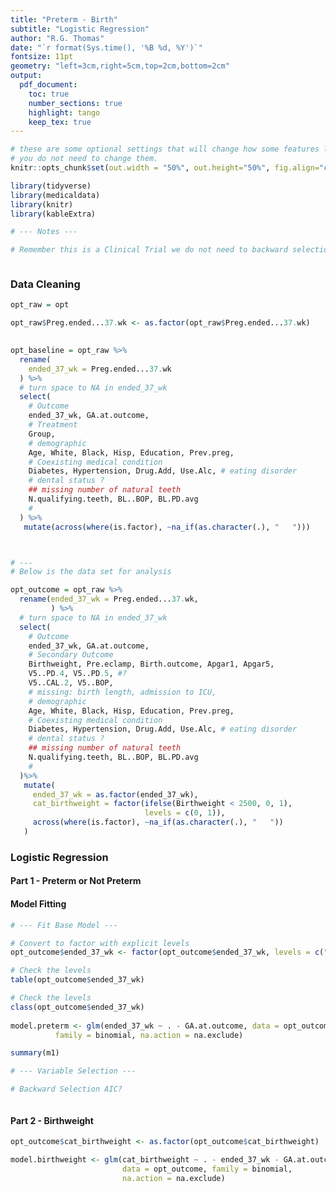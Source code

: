 ```yaml
---
title: "Preterm - Birth"
subtitle: "Logistic Regression"
author: "R.G. Thomas"
date: "`r format(Sys.time(), '%B %d, %Y')`"
fontsize: 11pt
geometry: "left=3cm,right=5cm,top=2cm,bottom=2cm"
output:
  pdf_document:
    toc: true
    number_sections: true
    highlight: tango
    keep_tex: true 
---    
```

    

```r
# these are some optional settings that will change how some features look
# you do not need to change them.
knitr::opts_chunk$set(out.width = "50%", out.height="50%", fig.align="center", warning=FALSE, message=FALSE)
```


```r

library(tidyverse)
library(medicaldata)
library(knitr)
library(kableExtra)

# --- Notes --- 

# Remember this is a Clinical Trial we do not need to backward selection



```

### Data Cleaning 
```r

opt_raw = opt

opt_raw$Preg.ended...37.wk <- as.factor(opt_raw$Preg.ended...37.wk)
  

opt_baseline = opt_raw %>%
  rename(
    ended_37_wk = Preg.ended...37.wk
  ) %>%
  # turn space to NA in ended_37_wk
  select(
    # Outcome
    ended_37_wk, GA.at.outcome, 
    # Treatment
    Group,
    # demographic
    Age, White, Black, Hisp, Education, Prev.preg, 
    # Coexisting medical condition
    Diabetes, Hypertension, Drug.Add, Use.Alc, # eating disorder
    # dental status ?
    ## missing number of natural teeth
    N.qualifying.teeth, BL..BOP, BL.PD.avg
    #
  ) %>%
   mutate(across(where(is.factor), ~na_if(as.character(.), "   ")))



# ---
# Below is the data set for analysis

opt_outcome = opt_raw %>%
  rename(ended_37_wk = Preg.ended...37.wk,
         ) %>%
  # turn space to NA in ended_37_wk
  select(
    # Outcome
    ended_37_wk, GA.at.outcome, 
    # Secondary Outcome
    Birthweight, Pre.eclamp, Birth.outcome, Apgar1, Apgar5, 
    V5..PD.4, V5..PD.5, #?
    V5..CAL.2, V5..BOP,
    # missing: birth length, admission to ICU, 
    # demographic
    Age, White, Black, Hisp, Education, Prev.preg, 
    # Coexisting medical condition
    Diabetes, Hypertension, Drug.Add, Use.Alc, # eating disorder
    # dental status ?
    ## missing number of natural teeth
    N.qualifying.teeth, BL..BOP, BL.PD.avg
    #
  )%>%
   mutate(
     ended_37_wk = as.factor(ended_37_wk),
     cat_birthweight = factor(ifelse(Birthweight < 2500, 0, 1), 
                              levels = c(0, 1)),
     across(where(is.factor), ~na_if(as.character(.), "   "))
   )
```


### Logistic Regression

#### Part 1 - Preterm or Not Preterm

#### Model Fitting 
```r


# --- Fit Base Model ---

# Convert to factor with explicit levels
opt_outcome$ended_37_wk <- factor(opt_outcome$ended_37_wk, levels = c("No", "Yes"))

# Check the levels
table(opt_outcome$ended_37_wk)

# Check the levels
class(opt_outcome$ended_37_wk)
  
model.preterm <- glm(ended_37_wk ~ . - GA.at.outcome, data = opt_outcome, 
          family = binomial, na.action = na.exclude)

summary(m1)

# --- Variable Selection --- 

# Backward Selection AIC? 



```


#### Part 2 - Birthweight 

```r

opt_outcome$cat_birthweight <- as.factor(opt_outcome$cat_birthweight)

model.birthweight <- glm(cat_birthweight ~ . - ended_37_wk - GA.at.outcome, 
                         data = opt_outcome, family = binomial, 
                         na.action = na.exclude)


```

